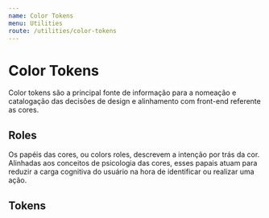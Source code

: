 ```yaml
---
name: Color Tokens
menu: Utilities
route: /utilities/color-tokens
---
```


# Color Tokens

Color tokens são a principal fonte de informação para a nomeação e catalogação das decisões de design e alinhamento com front-end referente as cores.

## Roles

Os papéis das cores, ou colors roles, descrevem a intenção por trás da cor. <br/>
Alinhadas aos conceitos de psicologia das cores, esses papais atuam para reduzir a carga cognitiva do usuário na hora de identificar ou realizar uma ação.

<div id="generated-token-roles" />

## Tokens

<div id="generated-tokens" />